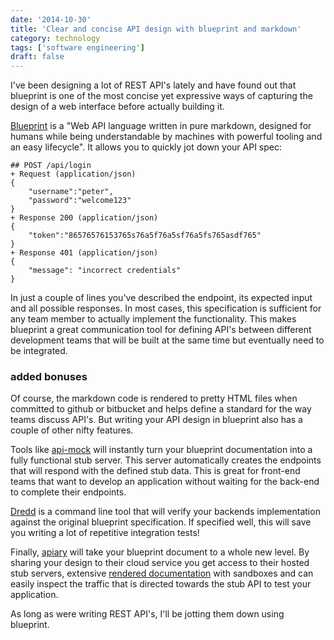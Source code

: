 ```yaml
---
date: '2014-10-30'
title: 'Clear and concise API design with blueprint and markdown'
category: technology
tags: ['software engineering']
draft: false
---
```


I've been designing a lot of REST API's lately and have found out that blueprint is one of the most concise yet expressive ways of capturing the design of a web interface before actually building it.

[Blueprint](https://apiblueprint.org/) is a "Web API language written in pure markdown, designed for humans while being understandable by machines with powerful tooling and an easy lifecycle". It allows you to quickly jot down your API spec:

```
## POST /api/login
+ Request (application/json)
{
    "username":"peter",
    "password":"welcome123"
}
+ Response 200 (application/json)
{
    "token":"86576576153765s76a5f76a5sf76a5fs765asdf765"
}
+ Response 401 (application/json)
{
    "message": "incorrect credentials"
}
```

In just a couple of lines you've described the endpoint, its expected input and all possible responses. In most cases, this specification is sufficient for any team member to actually implement the functionality. This makes blueprint a great communication tool for defining API's between different development teams that will be built at the same time but eventually need to be integrated.

### added bonuses

Of course, the markdown code is rendered to pretty HTML files when committed to github or bitbucket and helps define a standard for the way teams discuss API's. But writing your API design in blueprint also has a couple of other nifty features.

Tools like [api-mock](https://github.com/localmed/api-mock) will instantly turn your blueprint documentation into a fully functional stub server. This server automatically creates the endpoints that will respond with the defined stub data. This is great for front-end teams that want to develop an application without waiting for the back-end to complete their endpoints.

[Dredd](https://github.com/apiaryio/dredd) is a command line tool that will verify your backends implementation against the original blueprint specification. If specified well, this will save you writing a lot of repetitive integration tests!

Finally, [apiary](http://www.apiary.io) will take your blueprint document to a whole new level. By sharing your design to their cloud service you get access to their hosted stub servers, extensive [rendered documentation](http://docs.gooddata.apiary.io/) with sandboxes and can easily inspect the traffic that is directed towards the stub API to test your application.

As long as were writing REST API's, I'll be jotting them down using blueprint.
